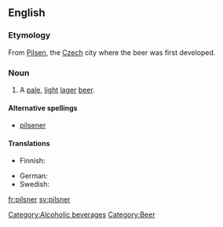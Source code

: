 ==English==

===Etymology===
From [[Pilsen]], the [[Czech]] city where the beer was first developed.

===Noun===
{{en-noun}}

# A [[pale]], [[light]] [[lager]] [[beer]].

====Alternative spellings====
* [[pilsener]]

====Translations====
{{trans-top|pale, light beer}}
* Finnish: {{t-|fi|pilsneri}}
{{trans-mid}}
* German: {{t-|de|Pils|n}}
* Swedish: {{t|sv|pilsner|c}}
{{trans-bottom}}

[[Category:Alcoholic beverages]]
[[Category:Beer]]

[[fr:pilsner]]
[[sv:pilsner]]